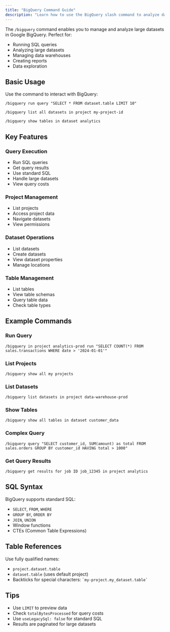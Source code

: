 ```yaml
---
title: "BigQuery Command Guide"
description: "Learn how to use the BigQuery slash command to analyze data in the cloud"
---
```


The `/bigquery` command enables you to manage and analyze large datasets in Google BigQuery. Perfect for:

- Running SQL queries
- Analyzing large datasets
- Managing data warehouses
- Creating reports
- Data exploration

## Basic Usage

Use the command to interact with BigQuery:

```
/bigquery run query "SELECT * FROM dataset.table LIMIT 10"
```

```
/bigquery list all datasets in project my-project-id
```

```
/bigquery show tables in dataset analytics
```

## Key Features

### Query Execution
- Run SQL queries
- Get query results
- Use standard SQL
- Handle large datasets
- View query costs

### Project Management
- List projects
- Access project data
- Navigate datasets
- View permissions

### Dataset Operations
- List datasets
- Create datasets
- View dataset properties
- Manage locations

### Table Management
- List tables
- View table schemas
- Query table data
- Check table types

## Example Commands

### Run Query
```
/bigquery in project analytics-prod run "SELECT COUNT(*) FROM sales.transactions WHERE date > '2024-01-01'"
```

### List Projects
```
/bigquery show all my projects
```

### List Datasets
```
/bigquery list datasets in project data-warehouse-prod
```

### Show Tables
```
/bigquery show all tables in dataset customer_data
```

### Complex Query
```
/bigquery query "SELECT customer_id, SUM(amount) as total FROM sales.orders GROUP BY customer_id HAVING total > 1000"
```

### Get Query Results
```
/bigquery get results for job ID job_12345 in project analytics
```

## SQL Syntax

BigQuery supports standard SQL:
- `SELECT`, `FROM`, `WHERE`
- `GROUP BY`, `ORDER BY`
- `JOIN`, `UNION`
- Window functions
- CTEs (Common Table Expressions)

## Table References

Use fully qualified names:
- `project.dataset.table`
- `dataset.table` (uses default project)
- Backticks for special characters: `` `my-project.my_dataset.table` ``

## Tips
- Use `LIMIT` to preview data
- Check `totalBytesProcessed` for query costs
- Use `useLegacySql: false` for standard SQL
- Results are paginated for large datasets 